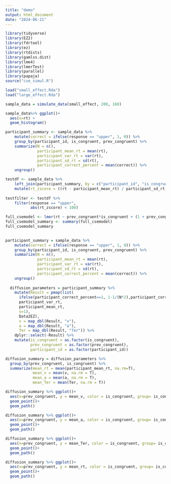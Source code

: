 ```yaml
---
title: "demo"
output: html_document
date: "2024-06-21"
---
```


```r

library(tidyverse)
library(EZ2)
library(fdrtool)
library(ez)
library(rtdists)
library(gamlss.dist)
library(lme4)
library(lmerTest)
library(parallel)
library(papaja)
source("cse_simul.R")
```

```r
load("small_effect.Rda")
load("large_effect.Rda")
```

```r
sample_data = simulate_data(small_effect, 200, 160)

sample_data%>% ggplot()+
  aes(x=rt) +
  geom_histogram()
```
```r
participant_summary <- sample_data %>% 
    mutate(correct = ifelse(response == "upper", 1, 0)) %>% 
    group_by(participant_id, is_congruent, prev_congruent) %>% 
    summarize(N = n(),
              participant_mean_rt = mean(rt),
              participant_var_rt = var(rt),
              participant_sd_rt = sd(rt),
              participant_correct_percent = mean(correct)) %>% 
    ungroup()

testdf <- sample_data %>% 
    left_join(participant_summary, by = c("participant_id", "is_congruent", "prev_congruent")) %>% 
    mutate(rt_zscore = ((rt - participant_mean_rt) / participant_sd_rt))
  
testfilter <- testdf %>% 
    filter(response == "upper",
           abs(rt_zscore) < 100)
```

```r
full_csemodel <- lmer(rt ~ prev_congruent*is_congruent + (1 + prev_congruent*is_congruent | participant_id), data = testfilter, control = lmerControl(optimizer = "bobyqa", optCtrl = list(maxfun = 100000)))
full_csemodel_summary <- summary(full_csemodel)
full_csemodel_summary
  
```


```r
participant_summary = sample_data %>% 
    mutate(correct = ifelse(response == "upper", 1, 0)) %>% 
    group_by(participant_id, is_congruent, prev_congruent) %>% 
    summarize(N = n(),
              participant_mean_rt = mean(rt),
              participant_var_rt = var(rt),
              participant_sd_rt = sd(rt),
              participant_correct_percent = mean(correct)) %>% 
    ungroup()
  
  diffusion_parameters = participant_summary %>% 
    mutate(Result = pmap(list(
      ifelse(participant_correct_percent==1, 1-1/(N*2),participant_correct_percent),
      participant_var_rt,
      participant_mean_rt,
      s=1),
      Data2EZ),
      v = map_dbl(Result, "v"),
      a = map_dbl(Result, "a"),
      Ter = map_dbl(Result, "Ter")) %>% 
    dplyr::select(-Result) %>% 
    mutate(is_congruent = as.factor(is_congruent),
           prev_congruent = as.factor(prev_congruent),
           participant_id = as.factor(participant_id))
```

```r
diffusion_summary = diffusion_parameters %>% 
  group_by(prev_congruent, is_congruent) %>% 
  summarize(mean_rt = mean(participant_mean_rt, na.rm=T),
            mean_v = mean(v, na.rm = T),
            mean_a = mean(a, na.rm = T),
            mean_Ter = mean(Ter, na.rm = T))
```


```r
diffusion_summary %>% ggplot()+
  aes(x=prev_congruent, y = mean_v, color = is_congruent, group= is_congruent) +
  geom_point()+
  geom_path()
```

```r
diffusion_summary %>% ggplot()+
  aes(x=prev_congruent, y = mean_a, color = is_congruent, group= is_congruent) +
  geom_point()+
  geom_path()
```
```r
diffusion_summary %>% ggplot()+
  aes(x=prev_congruent, y = mean_Ter, color = is_congruent, group= is_congruent) +
  geom_point()+
  geom_path()
```

```r
diffusion_summary %>% ggplot()+
  aes(x=prev_congruent, y = mean_rt, color = is_congruent, group= is_congruent) +
  geom_point()+
  geom_path()

```

